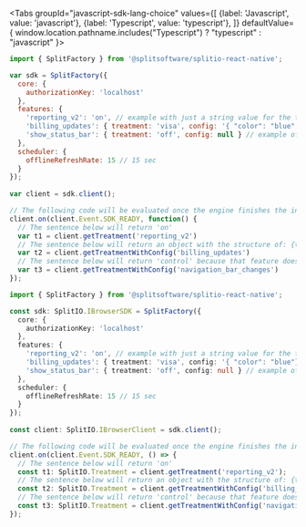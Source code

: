 
<Tabs
  groupId="javascript-sdk-lang-choice"
  values={[
    {label: 'Javascript', value: 'javascript'},
    {label: 'Typescript', value: 'typescript'},
  ]} defaultValue={ window.location.pathname.includes("Typescript") ? "typescript" : "javascript" }>
  <TabItem value="javascript">

```javascript
import { SplitFactory } from '@splitsoftware/splitio-react-native';

var sdk = SplitFactory({
  core: {
    authorizationKey: 'localhost'
  },
  features: {
    'reporting_v2': 'on', // example with just a string value for the treatment
    'billing_updates': { treatment: 'visa', config: '{ "color": "blue" }' }, // example of a defined config 
    'show_status_bar': { treatment: 'off', config: null } // example of a null config
  },
  scheduler: {
    offlineRefreshRate: 15 // 15 sec
  }
});
 
var client = sdk.client();

// The following code will be evaluated once the engine finishes the initialization
client.on(client.Event.SDK_READY, function() {
  // The sentence below will return 'on'
  var t1 = client.getTreatment('reporting_v2') 
  // The sentence below will return an object with the structure of: {treatment:'visa',config:'{ "color":"blue" }'}
  var t2 = client.getTreatmentWithConfig('billing_updates') 
  // The sentence below will return 'control' because that feature does not exist
  var t3 = client.getTreatmentWithConfig('navigation_bar_changes') 
});
```

  </TabItem>
  <TabItem value="typescript">

```typescript
import { SplitFactory } from '@splitsoftware/splitio-react-native';

const sdk: SplitIO.IBrowserSDK = SplitFactory({
  core: {
    authorizationKey: 'localhost'
  },
  features: {
    'reporting_v2': 'on', // example with just a string value for the treatment
    'billing_updates': { treatment: 'visa', config: '{ "color": "blue"}' } // example of a defined config 
    'show_status_bar': { treatment: 'off', config: null } // example of a null config
  },
  scheduler: {
    offlineRefreshRate: 15 // 15 sec
  }
});
 
const client: SplitIO.IBrowserClient = sdk.client();

// The following code will be evaluated once the engine finishes the initialization
client.on(client.Event.SDK_READY, () => {
  // The sentence below will return 'on'
  const t1: SplitIO.Treatment = client.getTreatment('reporting_v2');
  // The sentence below will return an object with the structure of: {treatment:'visa',config:'{ "color":"blue" }'
  const t2: SplitIO.Treatment = client.getTreatmentWithConfig('billing_updates');
  // The sentence below will return 'control' because that feature does not exist
  const t3: SplitIO.Treatment = client.getTreatmentWithConfig('navigation_bar_changes');
});
```

  </TabItem>
</Tabs>